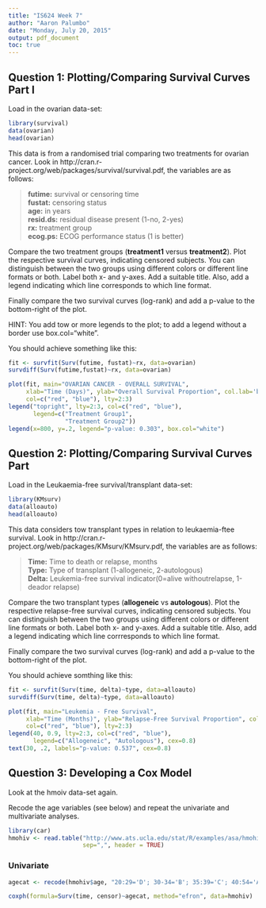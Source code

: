 ```yaml
---
title: "IS624 Week 7"
author: "Aaron Palumbo"
date: "Monday, July 20, 2015"
output: pdf_document
toc: true
---
```


## Question 1: Plotting/Comparing Survival Curves Part I

Load in the ovarian data-set:

```r
library(survival)
data(ovarian)
head(ovarian)
```

This data is from a randomised trial comparing two treatments for ovarian cancer. Look in http://cran.r-project.org/web/packages/survival/survival.pdf, the variables are as follows:  

> **futime:** survival or censoring time  
> **fustat:** censoring status  
> **age:** in years  
> **resid.ds:** residual disease present (1-no, 2-yes)  
> **rx:** treatment group  
> **ecog.ps:** ECOG performance status (1 is better)  

Compare the two treatment groups (**treatment1** versus **treatment2**). Plot the respective survival curves, indicating censored subjects. You can distinguish between the two groups using different colors or different line formats or both. Label both x- and y-axes. Add a suitable title. Also, add a legend indicating which line corresponds to which line format.

Finally compare the two survival curves (log-rank) and add a p-value to the bottom-right of the plot.

HINT: You add tow or more legends to the plot; to add a legend without a border use box.col="white".

You should achieve something like this:

```r
fit <- survfit(Surv(futime, fustat)~rx, data=ovarian)
survdiff(Surv(futime,fustat)~rx, data=ovarian)

plot(fit, main="OVARIAN CANCER - OVERALL SURVIVAL",
     xlab="Time (Days)", ylab="Overall Survival Proportion", col.lab='blue',
     col=c("red", "blue"), lty=2:3)
legend("topright", lty=2:3, col=c("red", "blue"),
       legend=c("Treatment Group1",
                "Treatment Group2"))
legend(x=800, y=.2, legend="p-value: 0.303", box.col="white")

```


## Question 2: Plotting/Comparing Survival Curves Part

Load in the Leukaemia-free survival/transplant data-set:

```r
library(KMsurv)
data(alloauto)
head(alloauto)
```

This data considers tow transplant types in relation to leukaemia-ftee survival. Look in http://cran.r-project.org/web/packages/KMsurv/KMsurv.pdf, the variables are as follows:

> **Time:** Time to death or relapse, months  
> **Type:** Type of transplant (1-allogeneic, 2-autologous)  
> **Delta:** Leukemia-free survival indicator(0=alive withoutrelapse, 1-deador relapse)  

Compare the two transplant types (**allogeneic** vs **autologous**). Plot the respective relapse-free survival curves, indicating censored subjects. You can distinguish between the two groups using different colors or different line formats or both. Label both x- and y-axes. Add a suitable title. Also, add a legend indicating which line corrresponds to which line format.

Finally compare the two survival curves (log-rank) and add a p-value to the bottom-right of the plot.

You should achieve somthing like this:

```r
fit <- survfit(Surv(time, delta)~type, data=alloauto)
survdiff(Surv(time, delta)~type, data=alloauto)

plot(fit, main="Leukemia - Free Survival",
     xlab="Time (Months)", ylab="Relapse-Free Survival Proportion", col.lab='blue',
     col=c("red", "blue"), lty=2:3)
legend(40, 0.9, lty=2:3, col=c("red", "blue"),
       legend=c("Allogeneic", "Autologous"), cex=0.8)
text(30, .2, labels="p-value: 0.537", cex=0.8)
```


## Question 3: Developing a Cox Model

Look at the hmoiv data-set again.

Recode the age variables (see below) and repeat the univariate and multivariate analyses.

```r
library(car)
hmohiv <- read.table("http://www.ats.ucla.edu/stat/R/examples/asa/hmohiv.csv", 
                     sep=",", header = TRUE) 
```

### Univariate

```r
agecat <- recode(hmohiv$age, "20:29='D'; 30-34='B'; 35:39='C'; 40:54='A'", as.factor=TRUE)

coxph(formula=Surv(time, censor)~agecat, method="efron", data=hmohiv)
```








